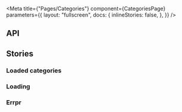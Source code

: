 
<Meta
  title={"Pages/Categories"}
  component={CategoriesPage}
  parameters={{
    layout: "fullscreen",
    docs: {
      inlineStories: false,
    },
  }}
/>

## API

<ArgsTable component={CategoriesPage} />

## Stories

### Loaded categories

<Canvas>
  <Story name="4 categories" height={"480px"}>
    <AppLayout currentRoute={"/categories"}>
      <CategoriesPage
        categoriesState={{
          loading: false,
          data: [
            "category1",
            "category2",
            "category3",
            "category4",
            "category5",
          ],
        }}
      />
    </AppLayout>
  </Story>
</Canvas>

### Loading

<Canvas>
  <Story name="Loading" height={"480px"}>
    <AppLayout currentRoute={"/categories"}>
      <CategoriesPage
        categoriesState={{
          loading: true,
        }}
      />
    </AppLayout>
  </Story>
</Canvas>

### Errpr

<Canvas>
  <Story name="Error" height={"480px"}>
    <AppLayout currentRoute={"/categories"}>
      <CategoriesPage
        categoriesState={{
          loading: false,
          error: new Error("Something went wrong"),
        }}
      />
    </AppLayout>
  </Story>
</Canvas>
